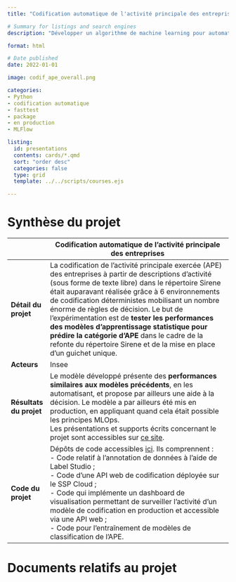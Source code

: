 ```yaml
---
title: "Codification automatique de l'activité principale des entreprises"

# Summary for listings and search engines
description: "Développer un algorithme de machine learning pour automatiser la classification de l'activité principale des entreprises et mise en production"

format: html

# Date published
date: 2022-01-01

image: codif_ape_overall.png

categories: 
- Python
- codification automatique
- fasttest
- package
- en production
- MLFlow

listing:
  id: presentations
  contents: cards/*.qmd
  sort: "order desc"
  categories: false
  type: grid
  template: ../../scripts/courses.ejs

---
```


# Synthèse du projet

|              | Codification automatique de l'activité principale des entreprises                           |
|--------------|------------------------------------------------------------------------------------|
| **Détail du projet**         | La codification de l'activité principale exercée (APE) des entreprises à partir de descriptions d'activité (sous forme de texte libre) dans le répertoire Sirene était auparavant réalisée grâce à 6 environnements de codification déterministes mobilisant un nombre énorme de règles de décision. Le but de l’expérimentation est de **tester les performances des modèles d’apprentissage statistique pour prédire la catégorie d’APE** dans le cadre de la refonte du répertoire Sirene et de la mise en place d'un guichet unique.  <br>          |
| **Acteurs**                  | Insee         |
| **Résultats du projet**      | Le modèle développé présente des **performances similaires aux modèles précédents**, en les automatisant, et propose par ailleurs une aide à la décision. Le modèle a par ailleurs été mis en production, en appliquant quand cela était possible les principes MLOps.  <br> Les présentations et supports écrits concernant le projet sont accessibles sur [ce site](https://inseefrlab.github.io/codif-ape-prez/).         |
| **Code du projet**           | Dépôts de code accessibles [ici](https://github.com/search?q=org%3AInseeFrLab%20codif-ape&type=repositories&p=1). Ils comprennent :  <br> - Code relatif à l'annotation de données à l'aide de Label Studio ; <br> - Code d'une API web de codification déployée sur le SSP Cloud ; <br> - Code qui implémente un dashboard de visualisation permettant de surveiller l'activité d'un modèle de codification en production et accessible via une API web ; <br> - Code pour l'entraînement de modèles de classification de l'APE. <br>        |

# Documents relatifs au projet


::: {#presentations}
:::